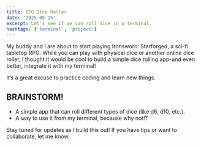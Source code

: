 ```yaml
---
title: RPG Dice Roller
date: '2025-05-15'
excerpt: Let's see if we can roll dice in a terminal.
hashtags: ['terminal', 'project']
---
```


My buddy and I are about to start playing Ironsworn: Starforged, a sci-fi tabletop RPG. While you can play with physical dice or another online dice roller, I thought it would be cool to build a simple dice rolling app-and even better, integrate it with my terminal!

It’s a great excuse to practice coding and learn new things.

## BRAINSTORM!

- A simple app that can roll different types of dice (like d6, d10, etc.).
- A way to use it from my terminal, because why not!?

Stay tuned for updates as I build this out! If you have tips or want to collaborate, let me know.
